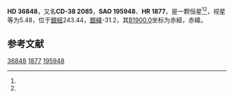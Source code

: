 {{Starbox begin
| name = HD 36848
}}
{{Starbox observe
| epoch = [[J2000.0|J2000.0]]
| constell = {{星座名待查}}<ref name=SIMBAD>{{cite web
 | url=http://simbad.u-strasbg.fr/simbad/sim-id?Ident=HR+1877
 | title =Pulsating variable Star
 | publisher=Centre de Données astronomiques de Strasbourg
 | work=SIMBAD
 | accessdate=2012-07-13}}</ref><ref name=DATA>{{cite web
 | url=http://vizier.u-strasbg.fr/viz-bin/VizieR-5?-out.add=.&-source=5050&-corr=PK=HR&-out.max=9999&HR=1877
 | title=VizieR Detailed Page
 | accessdate=2012-07-13
 | archive-date=2016-03-04
 | archive-url=https://web.archive.org/web/20160304194656/http://vizier.u-strasbg.fr/viz-bin/VizieR-5?-out.add=.&-source=5050&-corr=PK=HR&-out.max=9999&HR=1877
 | dead-url=no
 }}</ref>
| 星官 = 
| ra = {{RA|5|32|51.3}}<ref name=SIMBAD /><ref name=DATA />
| dec = {{DEC|-38|30|47}}<ref name=SIMBAD /><ref name=DATA />
| appmag_v = 5.48<ref name=SIMBAD /><ref name=DATA />
}}
{{Starbox character
| class = K2III<ref name=SIMBAD /><ref name=DATA />
| b-v = 1.22<ref name=SIMBAD /><ref name=DATA />
| u-b = 1.34<ref name=SIMBAD /><ref name=DATA />
| r-i = <ref name=SIMBAD /><ref name=DATA />
| variable = 
}}
{{Starbox astrometry
| radial_v = 1.34
| prop_mo_ra = -1
| parallax = -0.008
| p_error = 
}}
{{Starbox catalog
| names =CD-38 2085，[[SAO星表|SAO]] 195948，[[HD星表|HD]] 36848，[[HR星表|HR]] 1877}}
{{Starbox reference |Simbad=HR+1877}}
{{Starbox end}}

'''HD 36848'''，又名'''CD-38 2085'''，'''SAO 195948'''、'''HR 1877'''，是一颗恒星<ref name=SIMBAD /><ref name=DATA />，视星等为5.48，位于[[銀道座標系|銀經]]243.44，[[銀道座標系|銀緯]]-31.2，其[[B1900.0|B1900.0]]坐标为赤經{{RA|5|29|29.3}}，赤緯{{DEC|-38|-31.2|59}}。

== 参考文献 ==
{{reflist}}

{{star-stub}}

[[Category:HD和HDE天體|36848]]
[[Category:HR天體|1877]]
[[Category:SAO天體|195948]]